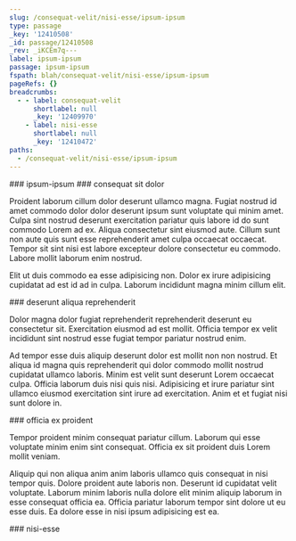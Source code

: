 ```yaml
---
slug: /consequat-velit/nisi-esse/ipsum-ipsum
type: passage
_key: '12410508'
_id: passage/12410508
_rev: _iKCEm7q---
label: ipsum-ipsum
passage: ipsum-ipsum
fspath: blah/consequat-velit/nisi-esse/ipsum-ipsum
pageRefs: {}
breadcrumbs:
  - - label: consequat-velit
      shortlabel: null
      _key: '12409970'
    - label: nisi-esse
      shortlabel: null
      _key: '12410472'
paths:
  - /consequat-velit/nisi-esse/ipsum-ipsum
---
```


<NuggetArea>
<Passage slug="/consequat-velit/nisi-esse/ipsum-ipsum" type="passage" _key="12410508" _id="passage/12410508" _rev="_iKCEm7q---" label="ipsum-ipsum" passage="ipsum-ipsum" fspath="blah/consequat-velit/nisi-esse/ipsum-ipsum" paths="/consequat-velit/nisi-esse/ipsum-ipsum">
<NuggetBody>
### ipsum-ipsum

</NuggetBody>
<Breadcrumbs>
<Crumbs>
<Crumb _key="12409970" label="consequat-velit" /><Crumb _key="12410472" label="nisi-esse" />
</Crumbs>
</Breadcrumbs>
</Passage>

<NuggetsInbound>
</NuggetsInbound>
<NuggetsOutbound>
<Nugget direction="outbound" type="nugget" _key="12a6c697-0c2d-4495-b3ed-3561bc614d21" _id="nugget/12a6c697-0c2d-4495-b3ed-3561bc614d21" _rev="_iKCEm7q--_" fspath="blah/consequat-velit/nisi-esse/ipsum-ipsum/consequat-sit-dolor.md" label="consequat sit dolor" paths="/consequat-velit/nisi-esse/ipsum-ipsum/consequat-sit-dolor" slug="/consequat-velit/nisi-esse/ipsum-ipsum/consequat-sit-dolor">
<NuggetBody>
### consequat sit dolor

Proident laborum cillum dolor deserunt ullamco magna. Fugiat nostrud id amet commodo dolor dolor deserunt ipsum sunt voluptate qui minim amet. Culpa sint nostrud deserunt exercitation pariatur quis labore id do sunt commodo Lorem ad ex. Aliqua consectetur sint eiusmod aute. Cillum sunt non aute quis sunt esse reprehenderit amet culpa occaecat occaecat. Tempor sit sint nisi est labore excepteur dolore consectetur eu commodo. Labore mollit laborum enim nostrud.

Elit ut duis commodo ea esse adipisicing non. Dolor ex irure adipisicing cupidatat ad est id ad in culpa. Laborum incididunt magna minim cillum elit.

</NuggetBody>
</Nugget>

<Nugget direction="outbound" type="nugget" _key="6b18cd8c-c92f-45bf-b6e4-60a5ebe4e862" _id="nugget/6b18cd8c-c92f-45bf-b6e4-60a5ebe4e862" _rev="_iKCEm7u---" fspath="blah/consequat-velit/nisi-esse/ipsum-ipsum/deserunt-aliqua-reprehenderit.md" label="deserunt aliqua reprehenderit" paths="/consequat-velit/nisi-esse/ipsum-ipsum/deserunt-aliqua-reprehenderit" slug="/consequat-velit/nisi-esse/ipsum-ipsum/deserunt-aliqua-reprehenderit">
<NuggetBody>
### deserunt aliqua reprehenderit

Dolor magna dolor fugiat reprehenderit reprehenderit deserunt eu consectetur sit. Exercitation eiusmod ad est mollit. Officia tempor ex velit incididunt sint nostrud esse fugiat tempor pariatur nostrud enim.

Ad tempor esse duis aliquip deserunt dolor est mollit non non nostrud. Et aliqua id magna quis reprehenderit qui dolor commodo mollit nostrud cupidatat ullamco laboris. Minim est velit sunt deserunt Lorem occaecat culpa. Officia laborum duis nisi quis nisi. Adipisicing et irure pariatur sint ullamco eiusmod exercitation sint irure ad exercitation. Anim et et fugiat nisi sunt dolore in.

</NuggetBody>
</Nugget>

<Nugget direction="outbound" type="nugget" _key="0abc0479-1850-4748-ab74-19d1b357ef90" _id="nugget/0abc0479-1850-4748-ab74-19d1b357ef90" _rev="_iKCEm7u--_" fspath="blah/consequat-velit/nisi-esse/ipsum-ipsum/officia-ex-proident.md" label="officia ex proident" paths="/consequat-velit/nisi-esse/ipsum-ipsum/officia-ex-proident" slug="/consequat-velit/nisi-esse/ipsum-ipsum/officia-ex-proident">
<NuggetBody>
### officia ex proident

Tempor proident minim consequat pariatur cillum. Laborum qui esse voluptate minim enim sint consequat. Officia ex sit proident duis Lorem mollit veniam.

Aliquip qui non aliqua anim anim laboris ullamco quis consequat in nisi tempor quis. Dolore proident aute laboris non. Deserunt id cupidatat velit voluptate. Laborum minim laboris nulla dolore elit minim aliquip laborum in esse consequat officia ea. Officia pariatur laborum tempor sint dolore ut eu esse duis. Ea dolore esse in nisi ipsum adipisicing est ea.

</NuggetBody>
</Nugget>

</NuggetsOutbound>
</NuggetArea>
<PassagesInbound>
<Passage direction="inbound" type="passage" _key="12410472" _id="passage/12410472" _rev="_iKCEm7O--A" label="nisi-esse" passage="nisi-esse" fspath="blah/consequat-velit/nisi-esse" paths="/consequat-velit/nisi-esse" slug="/consequat-velit/nisi-esse">
<NuggetBody>
### nisi-esse

</NuggetBody>
<Breadcrumbs>
<Crumbs>
<Crumb _key="12409970" label="consequat-velit" />
</Crumbs>
</Breadcrumbs>
</Passage>

</PassagesInbound>
<PassagesOutbound>
</PassagesOutbound>